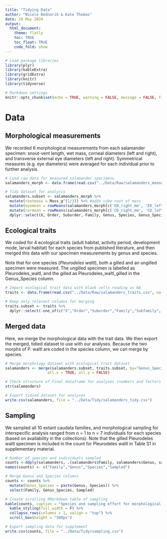 ```yaml
---
title: "Tidying Data"
author: "Nicole Bednarik & Kate Thomas"
date: 28 May 2024
output:
  html_document:
    theme: flatly
    toc: TRUE
    toc_float: TRUE
    code_fold: show
---
```



```r

# Load package libraries
library(plyr)
library(kableExtra)
library(gridExtra)
library(knitr)
library(tidyverse)

# Markdown settings
knitr::opts_chunk$set(echo = TRUE, warning = FALSE, message = FALSE, fig.height = 4.5, fig.width=8)
```

# Data

## Morphological measurements

We recorded 6 morphological measurements from each salamander specimen: snout-vent length, wet mass, corneal diameters (left and right), and transverse external eye diameters (left and right). Symmetrical measures (e.g. eye diameters) were averaged for each individual prior to further analysis. 

```r

# Load raw data for measured salamander specimens
salamanders_morph <- data.frame(read.csv("../Data/Raw/salamanders_measurements.csv", header=TRUE, na.strings=c("", "NA", " ","<1")))

# Tidy dataset for analysis
salamanders.subset <- salamanders_morph %>%
  mutate(rootmass = Mass_g^(1/3)) %>% #adds cube root of mass
  mutate(eyemean = rowMeans(salamanders_morph[c('ED_right_mm', 'ED_left_mm')], na.rm=TRUE)) %>% #adds mean of L/R eyes
  mutate(cormean = rowMeans(salamanders_morph[c('CD_right_mm', 'CD_left_mm')], na.rm=TRUE)) %>%  #adds mean of L/R corneas
  dplyr::select(X, Order, Suborder, Family, Genus, Species, Genus_Species, Gill_Presence, SVL_mm, Mass_g, rootmass, ED_right_mm, ED_left_mm, eyemean, CD_right_mm, CD_left_mm, cormean) #keeps only columns of interest for analyses
```

## Ecological traits

We coded for 4 ecological traits (adult habitat, activity period, development mode, larval habitat) for each species from published literature, and then merged this data with our specimen measurements by genus and species. 

Note that for one species (_Pleurodeles waltl_), both a gilled and an ungilled specimen were measured. The ungilled specimen is labelled as Pleurodeles_waltl, and the gilled as Pleurodeles_waltl_gilled in the Genus_Species column. 

```r

# Import ecological trait data with blank cells reading as NA
traits <- data.frame(read.csv("../Data/Raw/salamanders_traits.csv", na.strings = c("", " "))) 

# Keep only relevant columns for merging
traits.subset <- traits %>%
  dplyr::select(-one_of(c("X","Order","Suborder","Family","Subfamily", "Genus","Species")))
```


## Merged data

Here, we merge the morphological data with the trait data. We then export the merged, tidied dataset to use with our analyses. Because the two morphs of P. waltl are coded in the species column, we can merge by species.

```r

# Merge morphology dataset with ecological trait dataset
salamanders <- merge(salamanders.subset, traits.subset, by="Genus_Species", 
                   all.x = TRUE, all.y = FALSE)

# Check structure of final dataframe for analyses (numbers and factors in proper columns)
str(salamanders)

# Export tidied dataset for analyses
write.csv(salamanders, file = "../Data/Tidy/salamanders_tidy.csv")
```

## Sampling

We sampled all 10 extant caudata families, and morphological sampling for interspecific analysis ranged from n = 1 to n = 7 individuals for each species (based on availability in the collections). Note that the gilled Pleurodeles waltl specimen is included in the count for Pleurodeles waltl in Table S1 in supplementary material.

```r

# Number of species and individuals sampled 
counts <-ddply(salamanders, .(salamanders$Family, salamanders$Genus, salamanders$Species), nrow)
names(counts) <- c("Family","Genus","Species","Sampled")

# Merge Genus and Species columns
counts <- counts %>%
  mutate(Genus_Species = paste(Genus, Species)) %>%
  select(Family, Genus_Species, Sampled)

# Create scrolling RMarkdown table of sampling
kable(counts, caption = "Species and sampling effort for morphological data from museum specimens.") %>%
  kable_styling(full_width = F) %>%
  collapse_rows(columns = 1, valign = "top") %>%
  scroll_box(height = "500px")

# Export sampling data for supplement
write.csv(counts, file = "../Data/Tidy/sampling.csv")

```